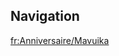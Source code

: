 {{Birthday Intro}}
<!--
==Mails==
{{Mails by Category Table|Mavuika Birthday Mails|noheader=1}}

==Birthday Artwork==
===Artwork===
{{Artwork by Category Table
|Character Birthday Artwork
|category = Mavuika Birthday Artwork
|header = Mavuika's Birthday Artwork
}}

===Shorts===
{{Artwork by Category Table
|Character Shorts
|category = Mavuika Birthday Artwork
|header = Mavuika's Birthday Shorts
}}
-->
==Navigation==
{{Character Navbox|prelink=1|link type=Birthday}}

[[fr:Anniversaire/Mavuika]]